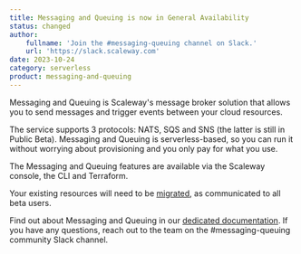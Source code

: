 ```yaml
---
title: Messaging and Queuing is now in General Availability
status: changed
author:
    fullname: 'Join the #messaging-queuing channel on Slack.'
    url: 'https://slack.scaleway.com'
date: 2023-10-24
category: serverless
product: messaging-and-queuing
---
```


Messaging and Queuing is Scaleway's message broker solution that allows you to send messages and trigger events between your cloud resources.

The service supports 3 protocols: NATS, SQS and SNS (the latter is still in Public Beta). Messaging and Queuing is serverless-based, so you can run it without worrying about provisioning and you only pay for what you use.

The Messaging and Queuing features are available via the Scaleway console, the CLI and Terraform.

Your existing resources will need to be [migrated](/serverless/messaging/reference-content/migration/), as communicated to all beta users. 

Find out about Messaging and Queuing in our [dedicated documentation](/serverless/messaging/quickstart/). If you have any questions, reach out to the team on the #messaging-queuing community Slack channel.

